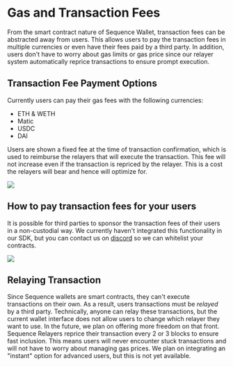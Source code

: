 # Gas and Transaction Fees

From the smart contract nature of Sequence Wallet, transaction fees can be abstracted away from users. This allows users to pay the transaction fees in multiple currencies or even have their fees paid by a third party. In addition, users don't have to worry about gas limits or gas price since our relayer system automatically reprice transactions to ensure prompt execution.

## Transaction Fee Payment Options 
Currently users can pay their gas fees with the following currencies:
- ETH & WETH
- Matic
- USDC
- DAI

Users are shown a fixed fee at the time of transaction confirmation, which is used to reimburse the relayers that will execute the transaction. This fee will not increase even if the transaction is repriced by the relayer. This is a cost the relayers will bear and hence will optimize for.

<div class="text--center">
  <img src="/img/sequence_fee_options.png" />
</div>

## How to pay transaction fees for your users
It is possible for third parties to sponsor the transaction fees of their users in a non-custodial way. We currently haven't integrated this functionality in our SDK, but you can contact us on [discord](https://discord.gg/sequence) so we can whitelist your contracts.

<div class="text--center">
  <img src="/img/sequence_free_fee.png" />
</div>

## Relaying Transaction
Since Sequence wallets are smart contracts, they can't execute transactions on their own. As a result, users transactions must be *relayed* by a third party. Technically, anyone can relay these transactions, but the current wallet interface does not allow users to change which relayer they want to use. In the future, we plan on offering more freedom on that front.
Sequence Relayers reprice their transaction every 2 or 3 blocks to ensure fast inclusion. This means users will never encounter stuck transactions and will not have to worry about managing gas prices. We plan on integrating an "instant" option for advanced users, but this is not yet available.

